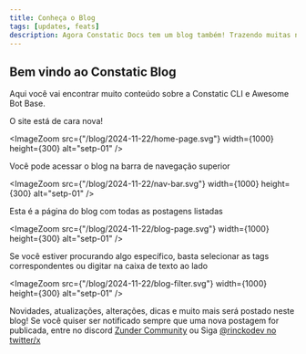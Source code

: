 ```yaml
---
title: Conheça o Blog
tags: [updates, feats]
description: Agora Constatic Docs tem um blog também! Trazendo muitas novidades e uma nova forma de alcançar os usuários deste projeto
---
```


## Bem vindo ao Constatic Blog

Aqui você vai encontrar muito conteúdo sobre a Constatic CLI e Awesome Bot Base.

O site está de cara nova!

<ImageZoom src={"/blog/2024-11-22/home-page.svg"} width={1000} height={300} alt="setp-01" />

Você pode acessar o blog na barra de navegação superior

<ImageZoom src={"/blog/2024-11-22/nav-bar.svg"} width={1000} height={300} alt="setp-01" />

Esta é a página do blog com todas as postagens listadas

<ImageZoom src={"/blog/2024-11-22/blog-page.svg"} width={1000} height={300} alt="setp-01" />

Se você estiver procurando algo específico, basta selecionar as tags correspondentes ou digitar na caixa de texto ao lado

<ImageZoom src={"/blog/2024-11-22/blog-filter.svg"} width={1000} height={300} alt="setp-01" />

Novidades, atualizações, alterações, dicas e muito mais será postado neste blog! Se você quiser ser notificado sempre que uma nova postagem for publicada, entre no discord [Zunder Community](http://discord.gg/tTu8dGN) ou Siga [@rinckodev no twitter/x](https://x.com/rinckodev)